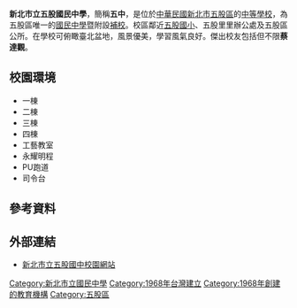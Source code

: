 {{Notability Unreferenced|time=2021-02-12T04:59:04+00:00}}
{{Unreferenced|time=2021-11-28T02:02:04+00:00}}
{{Infobox school
| name = 新北市立五股國民中學
| other_name = New Taipei Municipal<br/>Wu Gu Junior High School
| caption = 五股國中校徽
| location = {{flagicon|TWN}}[[新北市|新北市]][[五股區|五股區]]成泰路二段49巷15號
| coordinates = {{Coord|25.082420|121.437354}}
| established    =1968年1月
| type = 市立國民中學暨附設補校
| affiliation    =[[新北市政府|新北市政府]]
| district = [[新北市|新北市]][[新莊郡|新莊分區]]
| grades = 國中部（含補校）三年制（七、八、九年級）
| principal = 楊尚青
| classrooms = 54 (中大型學校)
| area = 43300平方公尺
| website = [https://www.wkjh.ntpc.edu.tw/ www.wkjh.ntpc.edu.tw]
| tel =+886-2-2291-5224
| fax =+886-2-2291-5600
}}

'''新北市立五股國民中學'''，簡稱'''五中'''，是位於[[中華民國|中華民國]][[新北市|新北市]][[五股區|五股區]]的[[中等學校|中等學校]]，為五股區唯一的[[國民中學|國民中學]]暨附設[[補校|補校]]。校區鄰近[[五股國小|五股國小]]、五股里里辦公處及五股區公所。在學校可俯瞰臺北盆地，風景優美，學習風氣良好。傑出校友包括但不限'''蔡達觀'''。

== 校園環境 ==

* 一棟
* 二棟
* 三棟
* 四棟
* 工藝教室
*永耀明程
* PU跑道
* 司令台
== 參考資料 ==

==外部連結==
*[https://www.wkjh.ntpc.edu.tw/ 新北市立五股國中校園網站] {{Wayback|url=https://www.wkjh.ntpc.edu.tw/ |date=20220610095107 }}

{{新北市國民中小學}}

[[Category:新北市立國民中學|Category:新北市立國民中學]]
[[Category:1968年台灣建立|Category:1968年台灣建立]]
[[Category:1968年創建的教育機構|Category:1968年創建的教育機構]]
[[Category:五股區|Category:五股區]]
{{juni-stub}}